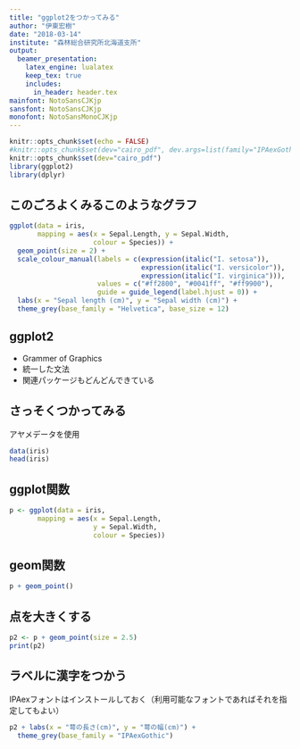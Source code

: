 ```yaml
---
title: "ggplot2をつかってみる"
author: "伊東宏樹"
date: "2018-03-14"
institute: "森林総合研究所北海道支所"
output:
  beamer_presentation:
    latex_engine: lualatex
    keep_tex: true
    includes:
      in_header: header.tex
mainfont: NotoSansCJKjp
sansfont: NotoSansCJKjp
monofont: NotoSansMonoCJKjp
---
```


```r
knitr::opts_chunk$set(echo = FALSE)
#knitr::opts_chunk$set(dev="cairo_pdf", dev.args=list(family="IPAexGothic"))
knitr::opts_chunk$set(dev="cairo_pdf")
library(ggplot2)
library(dplyr)
```

## このごろよくみるこのようなグラフ

```r
ggplot(data = iris,
       mapping = aes(x = Sepal.Length, y = Sepal.Width,
                     colour = Species)) +
  geom_point(size = 2) +
  scale_colour_manual(labels = c(expression(italic("I. setosa")),
                                 expression(italic("I. versicolor")),
                                 expression(italic("I. virginica"))),
                      values = c("#ff2800", "#0041ff", "#ff9900"),
                      guide = guide_legend(label.hjust = 0)) +
  labs(x = "Sepal length (cm)", y = "Sepal width (cm)") +
  theme_grey(base_family = "Helvetica", base_size = 12)
```

## ggplot2

- Grammer of Graphics
- 統一した文法
- 関連パッケージもどんどんできている

## さっそくつかってみる

アヤメデータを使用

```r
data(iris)
head(iris)
```

## ggplot関数

```r
p <- ggplot(data = iris,
       mapping = aes(x = Sepal.Length,
                     y = Sepal.Width,
                     colour = Species))
```

## geom関数

```r
p + geom_point()
```

## 点を大きくする

```r
p2 <- p + geom_point(size = 2.5)
print(p2)
```


## ラベルに漢字をつかう
IPAexフォントはインストールしておく（利用可能なフォントであればそれを指定してもよい）
```r
p2 + labs(x = "萼の長さ(cm)", y = "萼の幅(cm)") +
  theme_grey(base_family = "IPAexGothic")
```

